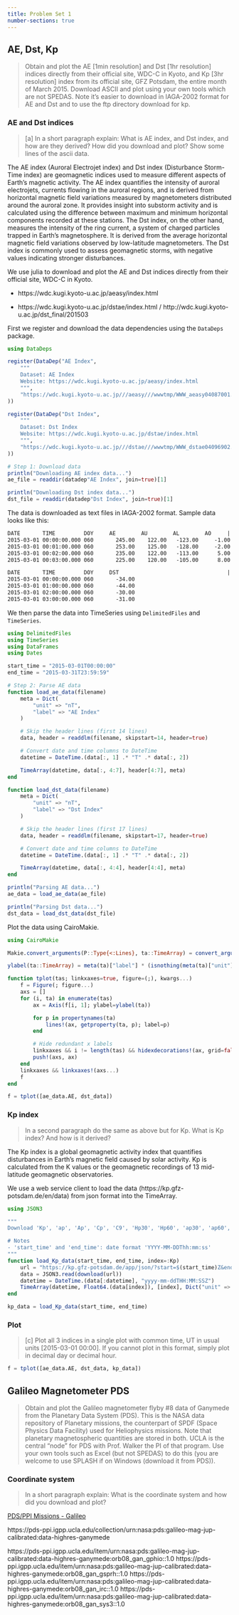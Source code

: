 ```yaml
---
title: Problem Set 1
number-sections: true
---
```


## AE, Dst, Kp

> Obtain and plot the AE [1min resolution] and Dst [1hr resolution] indices directly from their official site, WDC-C in Kyoto, and Kp [3hr resolution] index from its official site, GFZ Potsdam, the entire month of March 2015.
> Download ASCII and plot using your own tools which are not SPEDAS. Note it’s easier to download in IAGA-2002 format for AE and Dst and to use the ftp directory download for kp.

### AE and Dst indices

> [a] In a short paragraph explain: What is AE index, and Dst index, and how are they derived? How did you download and plot? Show some lines of the ascii data.

The AE index (Auroral Electrojet index) and Dst index (Disturbance Storm-Time index) are geomagnetic indices used to measure different aspects of Earth’s magnetic activity. The AE index quantifies the intensity of auroral electrojets, currents flowing in the auroral regions, and is derived from horizontal magnetic field variations measured by magnetometers distributed around the auroral zone. It provides insight into substorm activity and is calculated using the difference between maximum and minimum horizontal components recorded at these stations. The Dst index, on the other hand, measures the intensity of the ring current, a system of charged particles trapped in Earth’s magnetosphere. It is derived from the average horizontal magnetic field variations observed by low-latitude magnetometers. The Dst index is commonly used to assess geomagnetic storms, with negative values indicating stronger disturbances.

We use julia to download and plot the AE and Dst indices directly from their official site, WDC-C in Kyoto. 

- https://wdc.kugi.kyoto-u.ac.jp/aeasy/index.html

- https://wdc.kugi.kyoto-u.ac.jp/dstae/index.html / http://wdc.kugi.kyoto-u.ac.jp/dst_final/201503

First we register and download the data dependencies using the `DataDeps` package.

```julia
using DataDeps

register(DataDep("AE Index",
    """
    Dataset: AE Index
    Website: https://wdc.kugi.kyoto-u.ac.jp/aeasy/index.html
    """,
    "https://wdc.kugi.kyoto-u.ac.jp///aeasy///wwwtmp/WWW_aeasy04087001.dat"
))

register(DataDep("Dst Index",
    """
    Dataset: Dst Index
    Website: https://wdc.kugi.kyoto-u.ac.jp/dstae/index.html
    """,
    "https://wdc.kugi.kyoto-u.ac.jp///dstae///wwwtmp/WWW_dstae04096902.dat"
))

# Step 1: Download data
println("Downloading AE index data...")
ae_file = readdir(datadep"AE Index", join=true)[1]

println("Downloading Dst index data...")
dst_file = readdir(datadep"Dst Index", join=true)[1]
```

The data is downloaded as text files in IAGA-2002 format. Sample data looks like this:

```txt
DATE       TIME         DOY     AE        AU        AL        AO     |
2015-03-01 00:00:00.000 060       245.00    122.00   -123.00     -1.00
2015-03-01 00:01:00.000 060       253.00    125.00   -128.00     -2.00
2015-03-01 00:02:00.000 060       235.00    122.00   -113.00      5.00
2015-03-01 00:03:00.000 060       225.00    120.00   -105.00      8.00
```

```txt
DATE       TIME         DOY     DST                                  |
2015-03-01 00:00:00.000 060       -34.00
2015-03-01 01:00:00.000 060       -44.00
2015-03-01 02:00:00.000 060       -30.00
2015-03-01 03:00:00.000 060       -31.00
```

We then parse the data into TimeSeries using `DelimitedFiles` and `TimeSeries`.

```julia
using DelimitedFiles
using TimeSeries
using DataFrames
using Dates

start_time = "2015-03-01T00:00:00"
end_time = "2015-03-31T23:59:59"

# Step 2: Parse AE data
function load_ae_data(filename)
    meta = Dict(
        "unit" => "nT",
        "label" => "AE Index"
    )

    # Skip the header lines (first 14 lines)
    data, header = readdlm(filename, skipstart=14, header=true)

    # Convert date and time columns to DateTime
    datetime = DateTime.(data[:, 1] .* "T" .* data[:, 2])

    TimeArray(datetime, data[:, 4:7], header[4:7], meta)
end

function load_dst_data(filename)
    meta = Dict(
        "unit" => "nT",
        "label" => "Dst Index"
    )

    # Skip the header lines (first 17 lines)
    data, header = readdlm(filename, skipstart=17, header=true)

    # Convert date and time columns to DateTime
    datetime = DateTime.(data[:, 1] .* "T" .* data[:, 2])

    TimeArray(datetime, data[:, 4:4], header[4:4], meta)
end

println("Parsing AE data...")
ae_data = load_ae_data(ae_file)

println("Parsing Dst data...")
dst_data = load_dst_data(dst_file)
```

Plot the data using CairoMakie.

```julia
using CairoMakie

Makie.convert_arguments(P::Type{<:Lines}, ta::TimeArray) = convert_arguments(P, timestamp(ta), values(ta))

ylabel(ta::TimeArray) = meta(ta)["label"] * (isnothing(meta(ta)["unit"]) || meta(ta)["unit"] == "" ? "" : " (" * meta(ta)["unit"] * ")")

function tplot(tas; linkxaxes=true, figure=(;), kwargs...)
    f = Figure(; figure...)
    axs = []
    for (i, ta) in enumerate(tas)
        ax = Axis(f[i, 1]; ylabel=ylabel(ta))

        for p in propertynames(ta)
            lines!(ax, getproperty(ta, p); label=p)
        end

        # Hide redundant x labels
        linkxaxes && i != length(tas) && hidexdecorations!(ax, grid=false)
        push!(axs, ax)
    end
    linkxaxes && linkxaxes!(axs...)
    f
end

f = tplot([ae_data.AE, dst_data])
```


### Kp index

> In a second paragraph do the same as above but for Kp. What is Kp index? And how is it derived?

The Kp index is a global geomagnetic activity index that quantifies disturbances in Earth’s magnetic field caused by solar activity. Kp is calculated from the K values or the geomagnetic recordings of 13 mid-latitude geomagnetic observatories.

We use a web service client to load the data (https://kp.gfz-potsdam.de/en/data) from json format into the TimeArray.

```julia
using JSON3

"""
Download 'Kp', 'ap', 'Ap', 'Cp', 'C9', 'Hp30', 'Hp60', 'ap30', 'ap60', 'SN', 'Fobs' or 'Fadj' index data from kp.gfz-potsdam.de

# Notes
- 'start_time' and 'end_time': date format 'YYYY-MM-DDThh:mm:ss'
"""
function load_Kp_data(start_time, end_time, index=:Kp)
    url = "https://kp.gfz-potsdam.de/app/json/?start=$(start_time)Z&end=$(end_time)Z&index=$(index)"
    data = JSON3.read(download(url))
    datetime = DateTime.(data[:datetime], "yyyy-mm-ddTHH:MM:SSZ")
    TimeArray(datetime, Float64.(data[index]), [index], Dict("unit" => "", "label" => string(index)))
end

kp_data = load_Kp_data(start_time, end_time)
```

### Plot

> [c] Plot all 3 indices in a single plot with common time, UT in usual units [2015-03-01 00:00]. If you cannot plot in this format, simply plot in decimal day or decimal hour.

```julia
f = tplot([ae_data.AE, dst_data, kp_data])
```

## Galileo Magnetometer PDS

> Obtain and plot the Galileo magnetometer flyby #8 data of Ganymede from the Planetary Data System (PDS). This is the NASA data repository of Planetary missions, the counterpart of SPDF (Space Physics Data Facility) used for Heliophysics missions. Note that planetary magnetospheric quantities are stored in both. UCLA is the central “node” for PDS with Prof. Walker the PI of that program. Use your own tools such as Excel (but not SPEDAS) to do this (you are welcome to use SPLASH if on Windows (download it from PDS)).

### Coordinate system

> In a short paragraph explain: What is the coordinate system and how did you download and plot?

<!-- https://cdaweb.gsfc.nasa.gov/pub/data/galileo/ -->
<!-- https://pds-ppi.igpp.ucla.edu/mission/Galileo -->
<a href="https://pds-ppi.igpp.ucla.edu/mission/Galileo/Magnetometer">PDS/PPI Missions - Galileo</a>
<!-- https://pds-ppi.igpp.ucla.edu/item/GO-J-MAG-2-REDR-RAW-DATA-V1.0:LPWE_08:LPWE_08.DAT -->

https://pds-ppi.igpp.ucla.edu/collection/urn:nasa:pds:galileo-mag-jup-calibrated:data-highres-ganymede

https://pds-ppi.igpp.ucla.edu/item/urn:nasa:pds:galileo-mag-jup-calibrated:data-highres-ganymede:orb08_gan_gphio::1.0
https://pds-ppi.igpp.ucla.edu/item/urn:nasa:pds:galileo-mag-jup-calibrated:data-highres-ganymede:orb08_gan_gsprh::1.0
<!-- Galileo calibrated MAG high-resolution magnetic field and trajectory data from the Ganymede 8 orbit Ganymede flyby recording in Ganymede-centered 'planetocentric' right-handed (GSPRH) coordinates. The data cover 1997-05-07T15:36:00 to 1997-05-07T16:22:00. -->
https://pds-ppi.igpp.ucla.edu/item/urn:nasa:pds:galileo-mag-jup-calibrated:data-highres-ganymede:orb08_gan_irc::1.0
<!-- Galileo calibrated MAG high-resolution magnetic field and corrected rotor pointing information from the Ganymede 8 orbit Ganymede flyby recording in Despun Spacecraft (IRC) coordinates. The data cover 1997-05-07T15:36:00 to 1997-05-07T16:22:00. -->
https://pds-ppi.igpp.ucla.edu/item/urn:nasa:pds:galileo-mag-jup-calibrated:data-highres-ganymede:orb08_gan_sys3::1.0
<!-- Galileo calibrated MAG high-resolution magnetic field and trajectory data from the Ganymede 8 orbit Ganymede flyby recording in System III [1965] (SYS3) coordinates. The data cover 1997-05-07T15:36:00 to 1997-05-07T16:22:00. -->